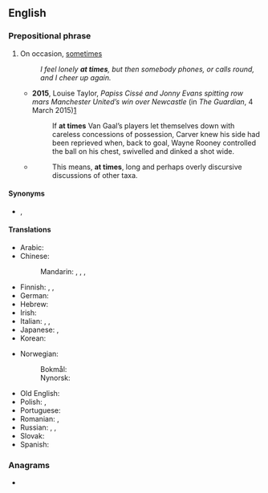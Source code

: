 ==English==

===Prepositional phrase===
{{head|en|prepositional phrase}}

# {{lb|en|idiomatic}} On occasion, [[sometimes]]
#: ''I feel lonely '''at times''', but then somebody phones, or calls round, and I cheer up again.''
#* '''2015''', Louise Taylor, ''Papiss Cissé and Jonny Evans spitting row mars Manchester United’s win over Newcastle'' (in ''The Guardian'', 4 March 2015)[http://www.theguardian.com/football/2015/mar/04/newcastle-united-manchester-united-premier-league-match-report]
#*: If '''at times''' Van Gaal’s players let themselves down with careless concessions of possession, Carver knew his side had been reprieved when, back to goal, Wayne Rooney controlled the ball on his chest, swivelled and dinked a shot wide.
#* {{RQ:Schuster Hepaticae V|viii}}
#*: This means, '''at times''', long and perhaps overly discursive discussions of other taxa.

====Synonyms====
* {{l|en|at turns}}, {{l|en|occasionally}}

====Translations====
{{trans-top|on occasion, sometimes}}
* Arabic: {{t|ar|أَحْيَانًا}}
* Chinese:
*: Mandarin: {{t+|cmn|有時|sc=Hani}}, {{t+|cmn|有时|tr=yǒushí|sc=Hani}}, {{t+|cmn|有時候|sc=Hani}}, {{t+|cmn|有时候|tr=yǒushíhou|sc=Hani}}
* Finnish: {{t+|fi|ajoittain}}, {{t+|fi|välillä}}, {{t+|fi|joskus}}
* German: {{t+|de|zeitweise}}
* Hebrew: {{t+|he|לִפְעָמִים|tr=lif'`amím}}
* Irish: {{t|ga|scaití}}
* Italian: {{t|it|a volte}}, {{t+|it|talvolta}}, {{t|it|di quando in quando}}
* Japanese: {{t+|ja|時時|tr=ときどき, tokidoki}}, {{t+|ja|時々|tr=ときどき, tokidoki}}
* Korean: {{t+|ko|자주}}
{{trans-mid}}
* Norwegian:
*: Bokmål: {{t|nb|til tider}}
*: Nynorsk: {{t|nn|til tider}}
* Old English: {{t|ang|hwilum}}
* Polish: {{t+|pl|niekiedy}}, {{t+|pl|czasami}}
* Portuguese: {{t+|pt|às vezes}}
* Romanian: {{t+|ro|câteodată}}, {{t+|ro|uneori}}
* Russian: {{t+|ru|иногда́}}, {{t+|ru|времена́ми}}, {{t+|ru|подча́с}}
* Slovak: {{t|sk|občas}}
* Spanish: {{t+|es|a veces}}
{{trans-bottom}}

===Anagrams===
* {{anagrams|en|Matteis|etatism|matiest}}